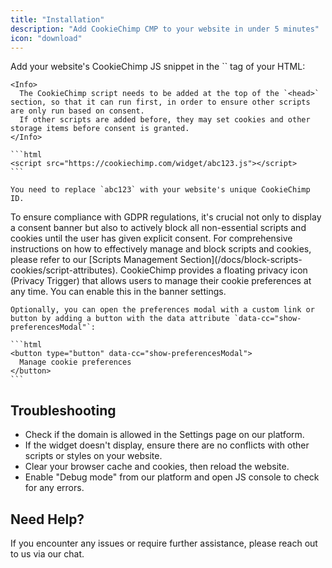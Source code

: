 ```yaml
---
title: "Installation"
description: "Add CookieChimp CMP to your website in under 5 minutes"
icon: "download"
---
```


<Steps>
  <Step title="Add our JS code">
    Add your website's CookieChimp JS snippet in the `<head>` tag of your HTML:

    <Info>
      The CookieChimp script needs to be added at the top of the `<head>` section, so that it can run first, in order to ensure other scripts are only run based on consent.
      If other scripts are added before, they may set cookies and other storage items before consent is granted.
    </Info>

    ```html
    <script src="https://cookiechimp.com/widget/abc123.js"></script>
    ```

    You need to replace `abc123` with your website's unique CookieChimp ID.
  </Step>

  <Step title="Block Scripts & Cookies">
    To ensure compliance with GDPR regulations, it's crucial not only to display a consent banner but also to actively block all non-essential scripts and cookies until the user has given explicit consent.
    For comprehensive instructions on how to effectively manage and block scripts and cookies, please refer to our [Scripts Management Section](/docs/block-scripts-cookies/script-attributes).
  </Step>

  <Step title="Allow users to update their preferences">
    CookieChimp provides a floating privacy icon (Privacy Trigger) that allows users to manage their cookie preferences at any time.
    You can enable this in the banner settings.

    Optionally, you can open the preferences modal with a custom link or button by adding a button with the data attribute `data-cc="show-preferencesModal"`:

    ```html
    <button type="button" data-cc="show-preferencesModal">
      Manage cookie preferences
    </button>
    ```
  </Step>
</Steps>

## Troubleshooting

- Check if the domain is allowed in the Settings page on our platform.
- If the widget doesn't display, ensure there are no conflicts with other scripts or styles on your website.
- Clear your browser cache and cookies, then reload the website.
- Enable "Debug mode" from our platform and open JS console to check for any errors. 

## Need Help?

<Note>
  If you encounter any issues or require further assistance, please reach out to us via our chat.
</Note>

